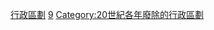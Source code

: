 {{Cat topic in year| topic=廢除的行政區劃|year=1999}}
[[Category:1999年廢除|行政區劃]]
[[Category:1990年代廢除的行政區劃|9]]
[[Category:20世紀各年廢除的行政區劃|Category:20世紀各年廢除的行政區劃]]